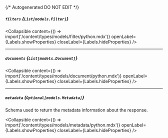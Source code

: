 {/* Autogenerated DO NOT EDIT  */}

##### `filters` *{`List[models.Filter]`}*

<Collapsible content={() => import('/content/types/models/filter/python.mdx')} openLabel={Labels.showProperties} closeLabel={Labels.hideProperties} />


---
##### `documents` *{`List[models.Document]`}*

<Collapsible content={() => import('/content/types/models/document/python.mdx')} openLabel={Labels.showProperties} closeLabel={Labels.hideProperties} />


---
##### `metadata` *{`Optional[models.Metadata]`}*
Schema used to return the metadata information about the response.

<Collapsible content={() => import('/content/types/models/metadata/python.mdx')} openLabel={Labels.showProperties} closeLabel={Labels.hideProperties} />



